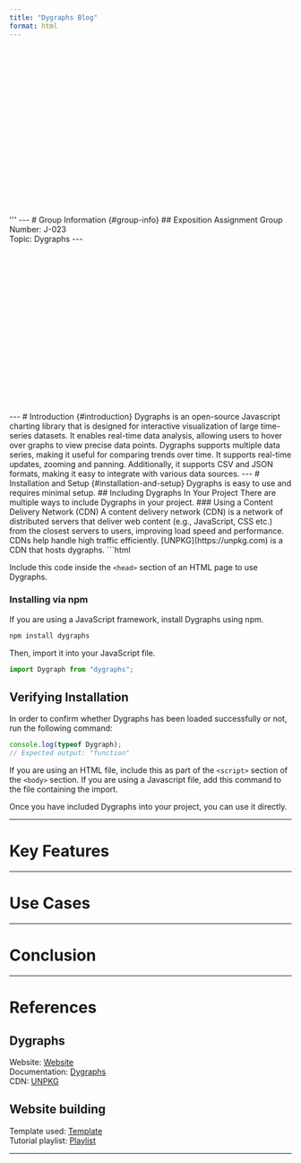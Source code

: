 ```yaml
---
title: "Dygraphs Blog"
format: html
---
```


<script type="text/javascript" src="https://unpkg.com/dygraphs@2.2.1/dist/dygraph.min.js"></script>
<link rel="stylesheet" type="text/css" href="https://unpkg.com/dygraphs@2.2.1/dist/dygraph.min.css" />

```{=html}
<div id="graphdiv" style="width: 600px; height: 300px;"></div>

<script>
  document.addEventListener("DOMContentLoaded", function() {
    var data = "Date,Value\n" +
               "2023-01-01,10\n" +
               "2023-01-02,20\n" +
               "2023-01-03,15\n" +
               "2023-01-04,25\n";
    
    new Dygraph(document.getElementById("graphdiv"), data, {
      title: 'Sample Dygraph',
      xlabel: 'Date',
      ylabel: 'Value',
      labelsSeparateLines: true,
      legend: 'always'
    });
  });
</script>
'''

---

# Group Information {#group-info}

## Exposition Assignment

Group Number: J-023<br>

Topic: Dygraphs

---
<div id="graphdiv" style="width: 600px; height: 300px;"></div>

<script>
  document.addEventListener("DOMContentLoaded", function() {
    var data = "Date,Value\n" +
               "2023-01-01,10\n" +
               "2023-01-02,20\n" +
               "2023-01-03,15\n" +
               "2023-01-04,25\n";
    
    new Dygraph(document.getElementById("graphdiv"), data, {
      title: 'Sample Dygraph',
      xlabel: 'Date',
      ylabel: 'Value',
      labelsSeparateLines: true,
      legend: 'always'
    });
  });
</script>

---

# Introduction {#introduction}

Dygraphs is an open-source Javascript charting library that is designed for interactive visualization of large time-series datasets. It enables real-time data analysis, allowing users to hover over graphs to view precise data points. Dygraphs supports multiple data series, making it useful for comparing trends over time. It supports real-time updates, zooming and panning. Additionally, it supports CSV and JSON formats, making it easy to integrate with various data sources.

---

# Installation and Setup {#installation-and-setup}

Dygraphs is easy to use and requires minimal setup. 

## Including Dygraphs In Your Project

There are multiple ways to include Dygraphs in your project.

### Using a Content Delivery Network (CDN)

A content delivery network (CDN) is a network of distributed servers that deliver web content (e.g., JavaScript, CSS etc.) from the closest servers to users, improving load speed and performance. CDNs help handle high traffic efficiently. [UNPKG](https://unpkg.com) is a CDN that hosts dygraphs.

```html
<script type="text/javascript" src="https://unpkg.com/dygraphs@2.2.1/dist/dygraph.min.js"></script>
<link rel="stylesheet" type="text/css" href="https://unpkg.com/dygraphs@2.2.1/dist/dygraph.min.css" />
```

Include this code inside the `<head>` section of an HTML page to use Dygraphs.

### Installing via npm

If you are using a JavaScript framework, install Dygraphs using npm.

```sh
npm install dygraphs
```

Then, import it into your JavaScript file.

```js
import Dygraph from "dygraphs";
```

## Verifying Installation

In order to confirm whether Dygraphs has been loaded successfully or not, run the following command:

```js
console.log(typeof Dygraph); 
// Expected output: "function"
```

If you are using an HTML file, include this as part of the `<script>` section of the `<body>` section. If you are using a Javascript file, add this command to the file containing the import.

Once you have included Dygraphs into your project, you can use it directly.

---

# Key Features {#key-features}

---

# Use Cases {#use-cases}

---

# Conclusion {#conclusion}

---

# References {#references}

## Dygraphs

Website: [Website](https://dygraphs.com)<br>
Documentation: [Dygraphs](https://dygraphs.com/options.html)<br>
CDN: [UNPKG](https://unpkg.com)

## Website building

Template used: [Template](https://github.com/nipunbatra/quarto-template)<br>
Tutorial playlist: [Playlist](https://www.youtube.com/playlist?list=PLftoLyLEwECBfia83pVwQCGX_Of3S5x-v)

---
